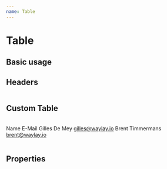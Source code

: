 ```yaml
---
name: Table
---
```




# Table

## Basic usage

<Playground>
  <Table
    rows={[
      { name: 'John', age: 15, gender: 'Male' },
      { name: 'Amber', age: 40, gender: 'Female' },
      { name: 'Leslie', age: 32, gender: 'Female' },
      { name: 'Ben', age: 70, gender: 'Male' },
    ]}
  />
</Playground>

## Headers

<Playground>
  <Table
    headers={['name', 'gender']}
    rows={[
      { name: 'John', age: 15, gender: 'Male' },
      { name: 'Amber', age: 40, gender: 'Female' },
      { name: 'Leslie', age: 32, gender: 'Female' },
      { name: 'Ben', age: 70, gender: 'Male' },
    ]}
  />
</Playground>

## Custom Table

<Playground>
  <Table>
    <Table.Header>
      <Table.Row>
        <Table.HeaderCell>
          Name
        </Table.HeaderCell>
        <Table.HeaderCell>
          E-Mail
        </Table.HeaderCell>
      </Table.Row>
    </Table.Header>
    <Table.Body>
      <Table.Row>
        <Table.Cell>Gilles De Mey</Table.Cell>
        <Table.Cell>
          <a href='mailto:gilles@waylay.io'>gilles@waylay.io</a>
        </Table.Cell>
      </Table.Row>
      <Table.Row>
        <Table.Cell>Brent Timmermans</Table.Cell>
        <Table.Cell>
          <a href='mailto:brent@waylay.io'>brent@waylay.io</a>
        </Table.Cell>
      </Table.Row>
    </Table.Body>
  </Table>
</Playground>

## Properties

<Props of={Table}></Props>
